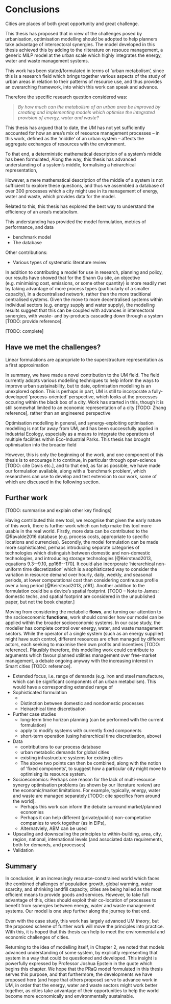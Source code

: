 # Conclusions

\epigraph{``...when you close your eyes and imagine an epidemic spreading, or any other social dynamic, you are running some model or other. It is just an implicit model that you haven't written down...\par At least I can write mine down so that it can, in principle, be calibrated to data...\par The choice, then, is not whether to build models; it's whether to build explicit ones. In explicit models, assumptions are laid out in detail, so we can study exactly what they entail. On these assumptions, this sort of thing happens. When you alter the assumptions that is what happens. By writing explicit models, you let others replicate your results.''}{\citet{Epstein2008}}

Cities are places of both great opportunity and great challenge.

This thesis has proposed that in view of the challenges posed by urbanisation, optimisation modelling should be adopted to help planners take advantage of intersectoral synergies. The model developed in this thesis achieved this by adding to the rliterature on resouce management, a generic MILP model at the urban scale which highly integrates the energy, water and waste management systems.

This work has been stated/formulated in terms of ‘urban metabolism’, since this is a research field which brings together various aspects of the study of urban areas in relation to their patterns of resource use, and thus provides an overarching framework, into which this work can speak and advance. 

Therefore the specific research question considered was:

> *By how much can the metabolism of an urban area be improved by creating and implementing models which optimise the integrated provision of energy, water and waste?*

This thesis has argued that to date, the UM has not yet sufficiently accounted for how an area's mix of resource management processes -- in this work, defined as the 'middle' of an urban system -- affects the aggregate exchanges of resources with the environment. 

To that end, a deterministic mathematical description of a system's middle has been formulated, Along the way, this thesis has advanced understanding of a system’s middle, formalising a heirarchical representation,

However, a mere mathematical description of the middle of a system is not sufficient to explore these questions, and thus we assembled a database of over 300 processes which a city might use in its management of energy, water and waste, which provides data for the model.

Related to this, this thesis has explored the best way to understand the efficiency of an area’s metabolism.

This understanding has provided the model formulation, metrics of performance, and data

- benchmark model
- The database

Other contributions:

- Various types of systematic literature review

In addition to contributing a model for use in research, planning and policy, our results have showed that for the Shann Gu site, an objective (e.g. minimising cost, emissions, or some other quantity) is more readily met by taking advantage of more process types (particularly of a smaller capacity), in a decentralised network, rather than the more traditional centralised systems. Given the move to more decentralised systems within individual sectors (e.g. energy supply and water supply), the modelling results suggest that this can be coupled with advances in intersectoral synergies, with waste- and by-products cascading down through a system [TODO: provide reference].

[TODO: complete]

## Have we met the challenges?

Linear formulations are appropriate to the superstructure representation as a first approximation

In summary, we have made a novel contribution to the UM field. The field currently adopts various modelling techniques to help inform the ways to improve urban sustainability, but to date, optimisation modelling is an unexplored option. This is perhaps in part, UM is still to incorporate a fully-developed 'process-oriented' perspective, which looks at the processes occuring within the black box of a city. Work has started in this, though it is still somewhat limited to an economic representation of a city [TODO: Zhang reference], rather than an engineered perspective

Optimisation modelling in general, and synergy-exploiting optimisation modelling is not far away from UM, and has been successfully applied in Industrial Ecology, especially as a means to integrate the operations of multiple facilities within Eco-Industrial Parks. This thesis has brought optimisation into the broader field

However, this is only the beginning of the work, and one component of this thesis is to encourage it to continue, in particular through open-science [TODO: cite Davis etc.], and to that end, as far as possible, we have made our formulation available, along with a 'benchmark problem', which researchers can use to develop and test extension to our work, some of which are discussed in the following section.

## Further work

[TODO: summarise and explain other key findings]

Having contributed this new tool, we recognise that given the early nature of this work, there is further work which can help make this tool more usable in the real world. Firstly, more data can be contributed to the @Ravalde2016 database (e.g. process costs, appropriate to specific locations and currencies). Secondly, the model formulation can be made more sophisticated, perhaps introducing separate categories of technologies which distinguish between domestic and non-domestic technologies, and introducing storage technologies [@Keirstead2013, equations 9.3--9.10, pp166--170]. It could also incorporate 'hierarchical non-uniform time discretization' which is a sophisticated way to consider the variation in resource demand over hourly, daily¸ weekly, and seasonal periods, at lower computational cost than considering continuous profile over a long period [@Keirstead2013, p161]. Another addition to the formulation could be a device's spatial footprint. [TODO -- Note to James: domestic techs, and spatial footprint are considered in the unpublished paper, but not the book chapter.]

Moving from considering the metabolic **flows**, and turning our attention to the socioeconomic **functions**, work should consider how our model can be applied within the broader socioeconomic systems. In our case study, the modeller has complete control over energy, water, and waste management sectors. While the operator of a single system (such as an energy supplier) might have such control, different resources are often managed by different actors, each seeking to maximise their own profits and incentives [TODO: reference]. Plausibly therefore, this modelling work could contribute to arguments which favour planned utilities management over free-market management, a debate ongoing anyway with the increasing interest in Smart cities [TODO: reference].

- Extended focus, i.e. range of demands (e.g. iron and steel manufacture, which can be significant components of an urban metabolism). This would have a corresponding extended range of 
- Sophisticated formulation
  	- 
	- Distinction between domestic and nondomestic processes
	- Heirarchical time discretisation
- Further case studies
  	- long-term time horizon planning (can be performed with the current formulation)
  	- apply to modify systems with currently fixed components
	- short-term operation (using heirarchical time discretisation, above)
- Data
  	- contributions to our process database
  	- urban metabolic demands for global cities
  	- existing infrastructure systems for existing cities
	- The above two points can then be combined, along with the notion of 'fixed components', to suggest how a particular city might move to optimising its resource system.
- Socioeconomics: Perhaps one reason for the lack of multi-resource synergy optimisation problems (as shown by our literature review) are the economic/market limitations. For example, typically, energy, water and waste are managed separately [TODO: cite specifics from around the world].
	- Perhaps this work can inform the debate surround market/planned economies
	- Perhaps it can help different (private/public) non-competative companies to work together (as in EIPs),
	- Alternatviely, ABM can be used
- Upscaling and downscaling the principles to within-building, area, city, region, national, international levels (and associated data requirements, both for demands, and processes)
- Validation

## Summary

In conclusion, in an increasingly resource-constrained world which faces the combined challenges of population growth, global warming, water scarcity, and shrinking landfill capacity, cities are being hailed as the most efficient means to provide goods and services. However, to take full advantage of this, cities should exploit their co-location of processes to benefit from synergies between energy, water and waste management systems. Our model is one step further along the journey to that end.

Even with the case study, this work has largely advanced UM *theory*, but the proposed scheme of further work will move the principles into practice. With this, it is hoped that this thesis can help to meet the environmental and economic challenges of cities.

Returning to the idea of modelling itself, in Chapter 2, we noted that models advanced understanding of some system, by explicitly representing that system in a way that could be questioned and developed. This insight is powerfully expressed by Professor Joshua Epstein in the quote which begins this chapter. We hope that the PRaQ model formulated in this thesis serves this purpose, and that furthermore, the developments we have proposed here (and hope that others propose) serve to advance work in UM, in order that the energy, water and waste sectors might work better together, as cities take advantage of their opportunities to help the world become more economically and environmentally sustainable.

